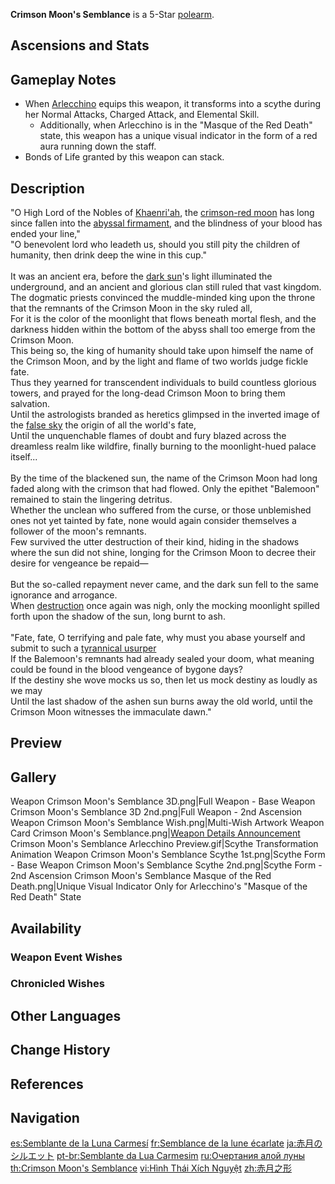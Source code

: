 {{Weapon Infobox
|title          = Crim&shy;son Moon's Sem&shy;blance
|id             = 13512
|image          = <gallery>
Weapon Crimson Moon's Semblance.png|Base
Weapon Crimson Moon's Semblance 2nd.png|2nd Ascension
</gallery>
|type           = Polearm
|quality        = 5
|base_atk       = 48
|2nd_stat_type  = CRIT Rate
|2nd_stat       = 4.8%
|series         = 
|releaseDate    = 2024-04-24
|obtain         = Weapon Event Wishes
|passive        = Ashen Sun's Shadow
|effect         = Grants a [[Bond of Life]] equal to 25% of [[Max HP]] when a [[Charged Attack]] hits an opponent. This effect can be triggered up to once every 14s. In addition, when the equipping character has a Bond of Life, they gain a (var1)% DMG Bonus; if the value of the Bond of Life is greater than or equal to 30% of Max HP, then gain an additional (var2)% DMG.
|eff_rank1_var1 = 12
|eff_rank2_var1 = 16
|eff_rank3_var1 = 20
|eff_rank4_var1 = 24
|eff_rank5_var1 = 28
|eff_rank1_var2 = 24
|eff_rank2_var2 = 32
|eff_rank3_var2 = 40
|eff_rank4_var2 = 48
|eff_rank5_var2 = 56
|eff_att1       = DMG Bonus
|eff_att2       = Bond of Life
|eff_scale1     = Max HP
}}
{{Description|A keen-edged weapon, luster dazzling as the [[Iridescent Moon|crimson moon]]. It is said that an [[Crimson Moon Dynasty|ancient dynasty]] once regarded it as a ritual object that could bridge two worlds, but none still remember the beliefs and ceremonies of that bygone age.}}
'''Crimson Moon's Semblance''' is a 5-Star [[polearm]].

==Ascensions and Stats==
{{Weapon Ascensions and Stats
|ascendMat1 = Broken Goblet of the Pristine Sea
|ascendMat2 = Wine Goblet of the Pristine Sea
|ascendMat3 = Silver Goblet of the Pristine Sea
|ascendMat4 = Golden Goblet of the Pristine Sea
|bossMat1   = Ruined Hilt
|bossMat2   = Splintered Hilt
|bossMat3   = Still-Smoldering Hilt
|commonMat1 = Meshing Gear
|commonMat2 = Mechanical Spur Gear
|commonMat3 = Artificed Dynamic Gear
}}

==Gameplay Notes==
* When [[Arlecchino]] equips this weapon, it transforms into a scythe during her Normal Attacks, Charged Attack, and Elemental Skill.
** Additionally, when Arlecchino is in the "Masque of the Red Death" state, this weapon has a unique visual indicator in the form of a red aura running down the staff.
* Bonds of Life granted by this weapon can stack.

==Description==
"O High Lord of the Nobles of [[Khaenri'ah]], the [[Aria, Sonnet and Canon|crimson-red moon]] has long since fallen into the [[Abyss|abyssal firmament]], and the blindness of your blood has ended your line,"<br><!--
-->"O benevolent lord who leadeth us, should you still pity the children of humanity, then drink deep the wine in this cup."<br><br><!--
-->It was an ancient era, before the [[Eclipse Dynasty|dark sun]]'s light illuminated the underground, and an ancient and glorious clan still ruled that vast kingdom.<br><!--
-->The dogmatic priests convinced the muddle-minded king upon the throne that the remnants of the Crimson Moon in the sky ruled all,<br><!--
-->For it is the color of the moonlight that flows beneath mortal flesh, and the darkness hidden within the bottom of the abyss shall too emerge from the Crimson Moon.<br><!--
-->This being so, the king of humanity should take upon himself the name of the Crimson Moon, and by the light and flame of two worlds judge fickle fate.<br><!--
-->Thus they yearned for transcendent individuals to build countless glorious towers, and prayed for the long-dead Crimson Moon to bring them salvation.<br><!--
-->Until the astrologists branded as heretics glimpsed in the inverted image of the [[False Sky|false sky]] the origin of all the world's fate,<br><!--
-->Until the unquenchable flames of doubt and fury blazed across the dreamless realm like wildfire, finally burning to the moonlight-hued palace itself...<br><br><!--
-->By the time of the blackened sun, the name of the Crimson Moon had long faded along with the crimson that had flowed. Only the epithet "Balemoon" remained to stain the lingering detritus.<br><!--
-->Whether the unclean who suffered from the curse, or those unblemished ones not yet tainted by fate, none would again consider themselves a follower of the moon's remnants.<br><!--
-->Few survived the utter destruction of their kind, hiding in the shadows where the sun did not shine, longing for the Crimson Moon to decree their desire for vengeance be repaid&mdash;<br><br><!--
-->But the so-called repayment never came, and the dark sun fell to the same ignorance and arrogance.<br><!--
-->When [[Cataclysm|destruction]] once again was nigh, only the mocking moonlight spilled forth upon the shadow of the sun, long burnt to ash.<br><br><!--
-->"Fate, fate, O terrifying and pale fate, why must you abase yourself and submit to such a [[Heavenly Principles|tyrannical usurper]]<br><!--
-->If the Balemoon's remnants had already sealed your doom, what meaning could be found in the blood vengeance of bygone days?<br><!--
-->If the destiny she wove mocks us so, then let us mock destiny as loudly as we may<br><!--
-->Until the last shadow of the ashen sun burns away the old world, until the Crimson Moon witnesses the immaculate dawn."

==Preview==
{{Preview
|file1    = Invitation to a Beheading Normal 2 Preview
|caption1 = Scythe Transformation from Arlecchino's Normal Attack
|file2    = Invitation to a Beheading Charged 2 Preview
|caption2 = Scythe Transformation from Arlecchino's Charged Attack
|file3    = All Is Ash 2 Preview
|caption3 = Scythe Transformation from Arlecchino's Elemental Skill
}}

==Gallery==
<gallery>
Weapon Crimson Moon's Semblance 3D.png|Full Weapon - Base
Weapon Crimson Moon's Semblance 3D 2nd.png|Full Weapon - 2nd Ascension
Weapon Crimson Moon's Semblance Wish.png|Multi-Wish Artwork
Weapon Card Crimson Moon's Semblance.png|[https://twitter.com/GenshinImpact/status/1781170870846685399 Weapon Details Announcement]
Crimson Moon's Semblance Arlecchino Preview.gif|Scythe Transformation Animation
Weapon Crimson Moon's Semblance Scythe 1st.png|Scythe Form - Base
Weapon Crimson Moon's Semblance Scythe 2nd.png|Scythe Form - 2nd Ascension
Crimson Moon's Semblance Masque of the Red Death.png|Unique Visual Indicator Only for Arlecchino's "Masque of the Red Death" State
</gallery>

==Availability==
===Weapon Event Wishes===
{{Featured}}

===Chronicled Wishes===
{{Featured|chronicled=1}}

==Other Languages==
{{Other Languages
|1_en     = Crimson Moon's Semblance
|1_zhs    = 赤月之形
|1_zhs_rm = Chìyuè zhī Xíng
|1_zht    = 赤月之形
|1_zht_rm = Chìyuè zhī Xíng
|1_zh_tl  = Form of the Crimson Moon
|1_ja     = 赤月のシルエット
|1_ja_rm  = Shakugetsu no Shiruetto<ref>YouTube: [https://youtu.be/QKq-spvS1uE {{ja|Ver.4.6「双界に至る炎、熄えゆく赤夜」予告番組}}]</ref>
|1_ja_tl  = Red Moon's Silhouette
|1_ko     = 붉은 달<->의 형상
|1_ko_tl  = Red Moon's Silhouette
|1_es     = Semblante de la Luna Carmesí
|1_es_tl  = Crimson Moon's Semblance
|1_fr     = Semblance de la lune écarlate
|1_fr_tl  = Scarlet Moon's Semblance
|1_ru     = Очертания алой луны
|1_ru_tl  = Crimson Moon's Outline
|1_th     = Crimson Moon's Semblance
|1_vi     = Hình Thái Xích Nguyệt
|1_vi_tl  = Form of the Crimson Moon
|1_de     = Form des scharlachroten Mondes
|1_de_tl  = Form of the Scarlet Moon
|1_id     = Crimson Moon's Semblance
|1_pt     = Semblante da Lua Carmesim
|1_pt_tl  = 
|1_tr     = Kızıl Ayın Sureti
|1_tr_tl  = Crimson Moon's Shape
|1_it     = Forma della Luna cremisi
|1_it_tl  = Shape of the Crimson Moon
|2_en     = Ashen Sun's Shadow
|2_zhs    = 烬日之影
|2_zhs_rm = Jìnrì zhī Yǐng
|2_zht    = 燼日之影
|2_zht_rm = Jìnrì zhī Yǐng
|2_zh_tl  = Shadow of Ashen Sun
|2_ja     = 燃え尽きる日の影
|2_ja_rm  = Moetsukiru Hi no Kage
|2_ja_tl  = Shadow of Burned Out Sun
|2_ko     = 잿빛 태양<->의 그림자
|2_ko_tl  = Ashen Sun's Shadow
|2_es     = Sombra del sol cenizo
|2_es_tl  = Ashen Sun's Shadow
|2_fr     = Ombre du soleil cendré
|2_fr_tl  = Ashen Sun's Shadow
|2_ru     = Тень пепельного солнца
|2_ru_tl  = Ashen Sun's Shadow
|2_th     = Ashen Sun's Shadow
|2_vi     = Bóng Tối Mặt Trời Tàn
|2_vi_tl  = Ashen Sun's Darkness
|2_de     = Schatten der äschernen Sonne
|2_de_tl  = Ashen Sun's Shadow
|2_id     = Ashen Sun's Shadow
|2_pt     = Sombra do Sol de Cinzas
|2_pt_tl  = 
|2_tr     = Solgun Güneşin Gölgesi
|2_tr_tl  = Ashen Sun's Shadow
|2_it     = Ombra del sole cinereo
|2_it_tl  = Ashen Sun's Shadow
}}

==Change History==
{{Change History|4.6}}

==References==
{{Reflist}}

==Navigation==
{{Weapon Navbox|Polearms}}

[[es:Semblante de la Luna Carmesí]]
[[fr:Semblance de la lune écarlate]]
[[ja:赤月のシルエット]]
[[pt-br:Semblante da Lua Carmesim]]
[[ru:Очертания алой луны]]
[[th:Crimson Moon's Semblance]]
[[vi:Hình Thái Xích Nguyệt]]
[[zh:赤月之形]]